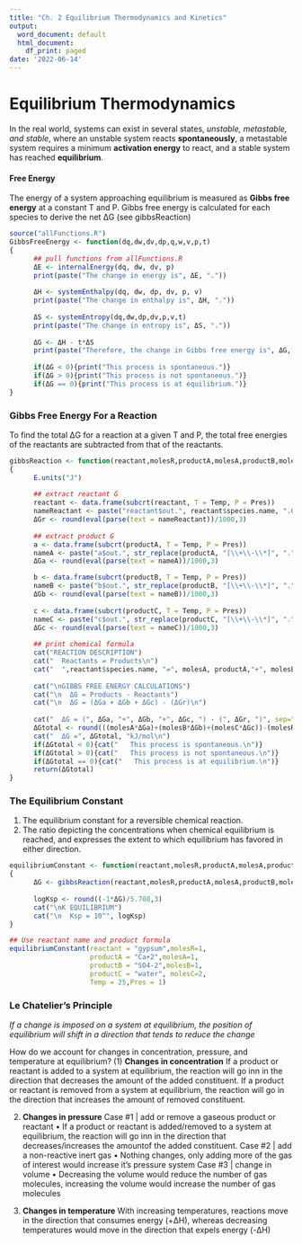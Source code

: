 ```yaml
---
title: "Ch. 2 Equilibrium Thermodynamics and Kinetics"
output:
  word_document: default
  html_document:
    df_print: paged
date: '2022-06-14'
---
```

# Equilibrium Thermodynamics
In the real world, systems can exist in several states, *unstable, metastable, and stable*, where an unstable system reacts **spontaneously**, a metastable system requires a minimum **activation energy** to react, and a stable system has reached **equilibrium**. 

#### Free Energy 
The energy of a system approaching equilibrium is measured as **Gibbs free energy** at a constant T and P. Gibbs free energy is calculated for each species to derive the net ΔG (see gibbsReaction)
```r
source("allFunctions.R")
GibbsFreeEnergy <- function(dq,dw,dv,dp,q,w,v,p,t)
{
      ## pull functions from allFunctions.R
      ΔE <- internalEnergy(dq, dw, dv, p)
      print(paste("The change in energy is", ΔE, "."))
      
      ΔH <- systemEnthalpy(dq, dw, dp, dv, p, v)
      print(paste("The change in enthalpy is", ΔH, "."))
      
      ΔS <- systemEntropy(dq,dw,dp,dv,p,v,t)
      print(paste("The change in entropy is", ΔS, "."))
      
      ΔG <- ΔH - t*ΔS
      print(paste("Therefore, the change in Gibbs free energy is", ΔG, "."))
      
      if(ΔG < 0){print("This process is spontaneous.")}
      if(ΔG > 0){print("This process is not spontaneous.")}
      if(ΔG == 0){print("This process is at equilibrium.")}
}
```

### Gibbs Free Energy For a Reaction
To find the total ΔG for a reaction at a given T and P, the total free energies of the reactants are subtracted from that of the reactants.
```r
gibbsReaction <- function(reactant,molesR,productA,molesA,productB,molesB,productC,molesC,Temp,Pres)
{
      E.units("J")
      
      ## extract reactant G
      reactant <- data.frame(subcrt(reactant, T = Temp, P = Pres))
      nameReactant <- paste("reactant$out.", reactant$species.name, ".G",sep ="")
      ΔGr <- round(eval(parse(text = nameReactant))/1000,3)
      
      ## extract product G
      a <- data.frame(subcrt(productA, T = Temp, P = Pres))
      nameA <- paste("a$out.", str_replace(productA, "[\\+\\-\\*]", "."), ".G",sep ="")
      ΔGa <- round(eval(parse(text = nameA))/1000,3)

      b <- data.frame(subcrt(productB, T = Temp, P = Pres))
      nameB <- paste("b$out.", str_replace(productB, "[\\+\\-\\*]", "."), ".G",sep ="")
      ΔGb <- round(eval(parse(text = nameB))/1000,3)
      
      c <- data.frame(subcrt(productC, T = Temp, P = Pres))
      nameC <- paste("c$out.", str_replace(productC, "[\\+\\-\\*]", "."), ".G",sep ="")
      ΔGc <- round(eval(parse(text = nameC))/1000,3)
      
      ## print chemical formula
      cat("REACTION DESCRIPTION")
      cat("  Reactants ⇌ Products\n")
      cat("  ",reactant$species.name, "⇌", molesA, productA,"+", molesB, productB,"+", molesC, productC, "\n",sep=" ")
      
      cat("\nGIBBS FREE ENERGY CALCULATIONS")
      cat("\n  ΔG = Products - Reactants")
      cat("\n  ΔG = (ΔGa + ΔGb + ΔGc) - (ΔGr)\n")
      
      cat("  ΔG = (", ΔGa, "+", ΔGb, "+", ΔGc, ") - (", ΔGr, ")", sep="")
      ΔGtotal <- round(((molesA*ΔGa)+(molesB*ΔGb)+(molesC*ΔGc))-(molesR*ΔGr),3)
      cat("  ΔG =", ΔGtotal, "kJ/mol\n")
      if(ΔGtotal < 0){cat("   This process is spontaneous.\n")}
      if(ΔGtotal > 0){cat("   This process is not spontaneous.\n")}
      if(ΔGtotal == 0){cat("   This process is at equilibrium.\n")}
      return(ΔGtotal)
}
```

### The Equilibrium Constant
(1) The equilibrium constant for a reversible chemical reaction.
(2) The ratio depicting the concentrations when chemical equilibrium is reached, and expresses the extent to which equilibrium has favored in either direction.
```r
equilibriumConstant <- function(reactant,molesR,productA,molesA,productB,molesB,productC,molesC,Temp,Pres)
{
      ΔG <- gibbsReaction(reactant,molesR,productA,molesA,productB,molesB,productC,molesC,Temp,Pres)
      
      logKsp <- round((-1*ΔG)/5.708,3)
      cat("\nK EQUILIBRIUM")
      cat("\n  Ksp = 10^", logKsp)
}

## Use reactant name and product formula
equilibriumConstant(reactant = "gypsum",molesR=1,
                    productA = "Ca+2",molesA=1,
                    productB = "SO4-2",molesB=1,
                    productC = "water", molesC=2,
                    Temp = 25,Pres = 1)
```

### Le Chatelier's Principle
*If a change is imposed on a system at equilibrium, the position of equilibrium will shift in a direction that tends to reduce the change*

How do we account for changes in concentration, pressure, and temperature at equilibrium?
(1) **Changes in concentration**
If a product or reactant is added to a system at equilibrium, the reaction will go inn in the direction that decreases the amount of the added constituent. If a product or reactant is removed from a system at equilibrium, the reaction will go in the direction that increases the amount of removed constituent.

(2) **Changes in pressure**
Case #1 | add or remove a gaseous product or reactant
      • If a product or reactant is added/removed to a system at equilibrium, the reaction will go inn in the direction that                     decreases/increases the amountof the added constituent.
Case #2 | add a non-reactive inert gas
      • Nothing changes, only adding more of the gas of interest would increase it's pressure system
Case #3 | change in volume
      • Decreasing the volume would reduce the number of gas molecules, increasing the volume would increase the number of gas molecules
      
(3) **Changes in temperature**
With increasing temperatures, reactions move in the direction that consumes energy (+ΔH), whereas decreasing temperatures would move in the direction that expels energy (-ΔH)


